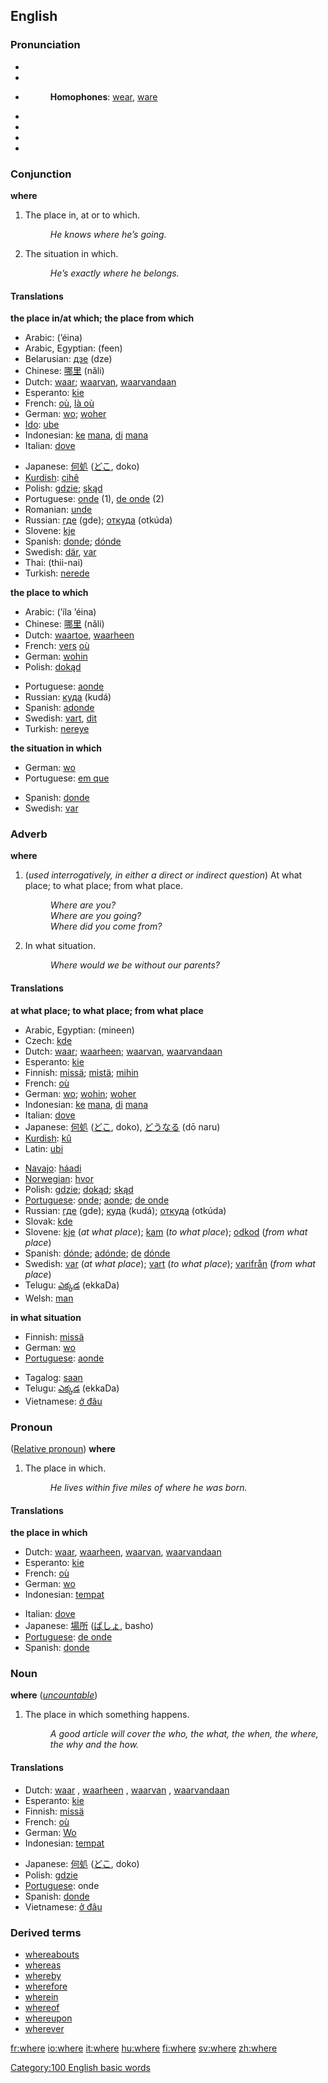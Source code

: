 ==English==

{{rank|never|shall|most|102|where|those|own|old}}

===Pronunciation===
*{{AHD|/wâr/}} 
*{{IPA|/weə(r)/}}
*{{SAMPA|/we@(r)/}}
*:'''Homophones''': [[wear]], [[ware]]
*{{AHD|/hwâr/}}
*{{IPA|/ʍeə(r)/}}
*{{SAMPA|/We@(r)/}}
*{{audio|en-us-where.ogg|Audio (US)}}

===Conjunction===
'''where'''

#The place in, at or to which.
#:''He knows where he’s going.''
#The situation in which.
#:''He’s exactly where he belongs.''

==== Translations ====

'''the place in/at which; the place from which'''
{{top}}
*Arabic: {{ARchar|[[اين]]}} (’éina)
*Arabic, Egyptian: {{ARchar|[[فين]]}} (feen)
*Belarusian: [[дзе]] (dze)
*Chinese: [[哪里]] (nǎli)
*Dutch: [[waar]]; [[waarvan]], [[waarvandaan]]
*Esperanto: [[kie]]
*French: [[où]], [[là où]]
*German: [[wo]]; [[woher]]
*[[Ido]]: [[ube]]
*Indonesian: [[ke]] [[mana]], [[di]] [[mana]]
*Italian: [[dove]]
{{mid}}
*Japanese: [[何処]] ([[どこ]], doko)
*[[Kurdish]]: [[cihê]]
*Polish: [[gdzie]]; [[skąd]]
*Portuguese: [[onde]] (1), [[de onde]] (2)
*Romanian: [[unde]]
*Russian: [[где]] (gde); [[откуда]] (otkúda)
*Slovene: [[kje]]
*Spanish: [[donde]]; [[dónde]]
*Swedish: [[där]], [[var]]
*Thai: (thii-nai)
*Turkish: [[nerede]]
{{bottom}}

'''the place to which'''
{{top}}
*Arabic: {{ARchar|[[الى اين]]}} (’íla ’éina)
*Chinese: [[哪里]] (nǎli)
*Dutch: [[waartoe]], [[waarheen]]
*French: [[vers]] [[où]]
*German: [[wohin]]
*Polish: [[dokąd]]
{{mid}}
*Portuguese: [[aonde]]
*Russian: [[куда]] (kudá)
*Spanish: [[adonde]]
*Swedish: [[vart]], [[dit]]
*Turkish: [[nereye]]
{{bottom}}

'''the situation in which'''
{{top}}
*German: [[wo]]
*Portuguese: [[em que]]
{{mid}}
*Spanish: [[donde]]
*Swedish: [[var]]
{{bottom}}

===Adverb===
'''where'''

#(''used interrogatively, in either a direct or indirect question'') At what place; to what place; from what place.
#:''Where are you?''
#:''Where are you going?''
#:''Where did you come from?''
#In what situation.
#:''Where would we be without our parents?''

==== Translations ====

'''at what place; to what place; from what place'''
{{top}}
*Arabic, Egyptian: {{ARchar|[[منين]]}} (mineen)
*Czech: [[kde]]
*Dutch: [[waar]]; [[waarheen]]; [[waarvan]], [[waarvandaan]]
*Esperanto: [[kie]]
*Finnish: [[missä]]; [[mistä]]; [[mihin]]
*French: [[où]]
*German: [[wo]]; [[wohin]]; [[woher]]
*Indonesian: [[ke]] [[mana]], [[di]] [[mana]]
*Italian: [[dove#Italian|dove]]
*Japanese: [[何処]] ([[どこ]], doko), [[どうなる]] (dō naru)
*[[Kurdish]]: [[kû]]
*Latin: [[ubi]]
{{mid}}
*[[Navajo]]: [[háadi]]
*[[Norwegian]]: [[hvor]]
*Polish: [[gdzie]]; [[dokąd]]; [[skąd]]
*[[Portuguese]]: [[onde]]; [[aonde]]; [[de onde]]
*Russian: [[где]] (gde); [[куда]] (kudá); [[откуда]] (otkúda)
*Slovak: [[kde]]
*Slovene: [[kje]] (''at what place''); [[kam]] (''to what place''); [[odkod]] (''from what place'')
*Spanish: [[dónde]]; [[adónde]]; [[de]] [[dónde]]
*Swedish: [[var]] (''at what place''); [[vart]] (''to what place''); [[varifrån]] (''from what place'')
*Telugu: [[ఎక్కడ]] (ekkaDa)
*Welsh: [[man]]
{{bottom}}

'''in what situation'''
{{top}}
*Finnish: [[missä]]
*German: [[wo]]
*[[Portuguese]]: [[aonde]]
{{mid}}
*Tagalog: [[saan]]
*Telugu: [[ఎక్కడ]] (ekkaDa)
*Vietnamese: [[ở đâu]]
{{bottom}}

===Pronoun=== ([[Relative pronoun]])
'''where'''

#The place in which.
#:''He lives within five miles of where he was born.''

==== Translations ====

'''the place in which'''
{{top}}
*Dutch: [[waar]], [[waarheen]], [[waarvan]], [[waarvandaan]]
*Esperanto: [[kie]]
*French: [[où]]
*German: [[wo]]
*Indonesian: [[tempat]]
{{mid}}
*Italian: [[dove#Italian|dove]]
*Japanese: [[場所]] ([[ばしょ]], basho)
*[[Portuguese]]: [[de onde]]
*Spanish: [[donde]]
{{bottom}}

===Noun===
'''where''' (''[[uncountable]]'')

#The place in which something happens.
#:''A good article will cover the who, the what, the when, the where, the why and the how.''

==== Translations ====
{{top}}
*Dutch: [[waar]] {{n}}, [[waarheen]] {{n}}, [[waarvan]] {{n}}, [[waarvandaan]] {{n}}
*Esperanto: [[kie]]
*Finnish: [[missä]]
*French: [[où]] {{m}}
*German: [[Wo]] {{n}}
*Indonesian: [[tempat]]
{{mid}}
*Japanese: [[何処]] ([[どこ]], doko)
*Polish: [[gdzie]]
*[[Portuguese]]: onde
*Spanish: [[donde]] {{m}}
*Vietnamese: [[ở đâu]]
{{bottom}}

===Derived terms===
*[[whereabouts]]
*[[whereas]]
*[[whereby]]
*[[wherefore]]
*[[wherein]]
*[[whereof]]
*[[whereupon]]
*[[wherever]]

[[Category:100 English basic words]]

[[fr:where]]
[[io:where]]
[[it:where]]
[[hu:where]]
[[fi:where]]
[[sv:where]]
[[zh:where]]